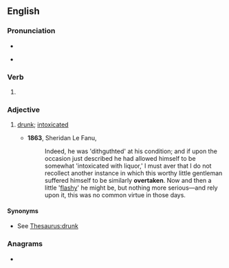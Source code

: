 ==English==

===Pronunciation===
* {{IPA|en|/ˈovəɹteɪkən/}}
* {{audio|en|En-us-overtaken.ogg|Audio (US)}}
*: {{rhymes|en|eɪkən}}

===Verb===
{{head|en|verb form}}

# {{past participle of|en|overtake|nocat=1}}

===Adjective===
{{en-adj}}

# {{lb|en|archaic}} [[drunk]]; [[intoxicated]]
#* '''1863''', Sheridan Le Fanu, ''{{w|The House by the Churchyard}}''
#*: Indeed, he was 'dithguthted' at his condition; and if upon the occasion just described he had allowed himself to be somewhat 'intoxicated with liquor,' I must aver that I do not recollect another instance in which this worthy little gentleman suffered himself to be similarly '''overtaken'''. Now and then a little '[[flashy]]' he might be, but nothing more serious—and rely upon it, this was no common virtue in those days.

====Synonyms====
* See [[Thesaurus:drunk]]

===Anagrams===
* {{anagrams|en|a=aeeknortv|taken over}}